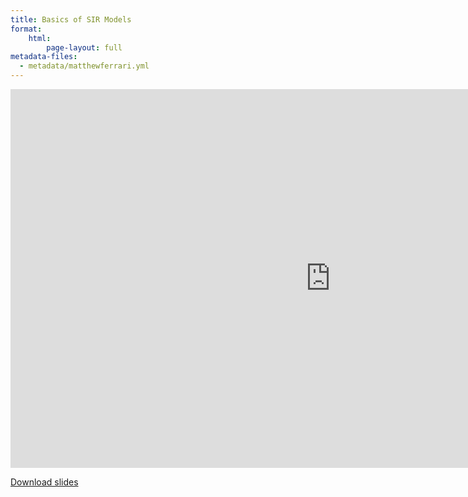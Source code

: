 ```yaml
---
title: Basics of SIR Models
format:
    html:
        page-layout: full
metadata-files: 
  - metadata/matthewferrari.yml
---
```


```{=html}
<iframe class="slide-deck" src="https://docs.google.com/presentation/d/e/2PACX-1vQOl4BNcAaSIVsPmnnilROMOZZbnt--v9L7oPXTxFwM4jhM93gDZCL0KzvM8k8vCw/embed?start=false&loop=false&delayms=3000" frameborder="0" width="1023" height="606" allowfullscreen="true" mozallowfullscreen="true" webkitallowfullscreen="true"></iframe>
```

[Download slides](./slides/L02_Basic-SIR-dynamics.pdf)
